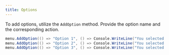 ```yaml
---
title: Options
---
```


To add options, utilize the `AddOption` method. Provide the option name and the corresponding action.

```csharp
menu.AddOption(() => "Option 1", () => Console.WriteLine("You selected Option 1"));
menu.AddOption(() => "Option 2", () => Console.WriteLine("You selected Option 2"));
menu.AddOption(() => "Option 3", () => Console.WriteLine("You selected Option 3"));
```